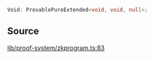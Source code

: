 ```ts
Void: ProvablePureExtended<void, void, null>;
```

## Source

[lib/proof-system/zkprogram.ts:83](https://github.com/o1-labs/o1js/blob/3b1b22555bd0099419efc0703dfdb8b2eb7c3e6f/src/lib/proof-system/zkprogram.ts#L83)
